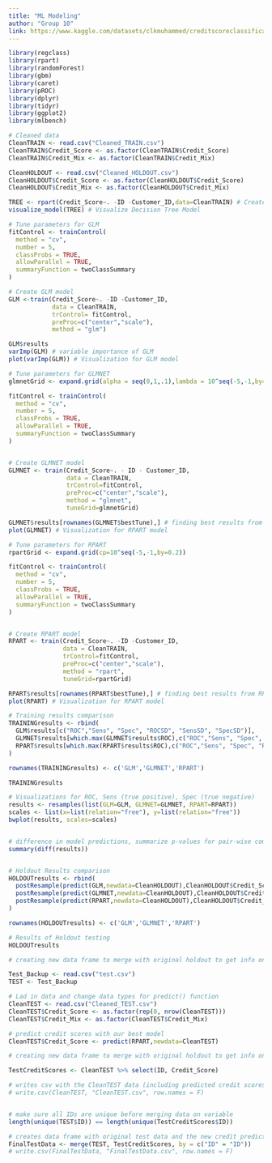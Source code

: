 ```yaml
---
title: "ML Modeling"
author: "Group 10"
link: https://www.kaggle.com/datasets/clkmuhammed/creditscoreclassification
---
```


```r
library(regclass)  
library(rpart)
library(randomForest)
library(gbm)
library(caret)
library(pROC)
library(dplyr)
library(tidyr)
library(ggplot2)
library(mlbench)

# Cleaned data
CleanTRAIN <- read.csv("Cleaned_TRAIN.csv")
CleanTRAIN$Credit_Score <- as.factor(CleanTRAIN$Credit_Score)
CleanTRAIN$Credit_Mix <- as.factor(CleanTRAIN$Credit_Mix)

CleanHOLDOUT <- read.csv("Cleaned_HOLDOUT.csv")
CleanHOLDOUT$Credit_Score <- as.factor(CleanHOLDOUT$Credit_Score)
CleanHOLDOUT$Credit_Mix <- as.factor(CleanHOLDOUT$Credit_Mix)

```


```r
TREE <- rpart(Credit_Score~. -ID -Customer_ID,data=CleanTRAIN) # Create Decision Tree Model
visualize_model(TREE) # Visualize Decision Tree Model
```


```r
# Tune parameters for GLM
fitControl <- trainControl(
  method = "cv",
  number = 5,
  classProbs = TRUE,
  allowParallel = TRUE,
  summaryFunction = twoClassSummary
)

# Create GLM model
GLM <-train(Credit_Score~. -ID -Customer_ID,
            data = CleanTRAIN,
            trControl= fitControl,
            preProc=c("center","scale"),
            method = "glm")

GLM$results
varImp(GLM) # variable importance of GLM
plot(varImp(GLM)) # Visualization for GLM model
```



```r
# Tune parameters for GLMNET
glmnetGrid <- expand.grid(alpha = seq(0,1,.1),lambda = 10^seq(-5,-1,by=0.25))

fitControl <- trainControl(
  method = "cv",
  number = 5,
  classProbs = TRUE,
  allowParallel = TRUE,
  summaryFunction = twoClassSummary
)


# Create GLMNET model
GLMNET <- train(Credit_Score~. - ID - Customer_ID,
                data = CleanTRAIN,
                trControl=fitControl,
                preProc=c("center","scale"),
                method = "glmnet",
                tuneGrid=glmnetGrid)

GLMNET$results[rownames(GLMNET$bestTune),] # finding best results from GLMNET model
plot(GLMNET) # Visualization for RPART model
```



```r
# Tune parameters for RPART
rpartGrid <- expand.grid(cp=10^seq(-5,-1,by=0.2))

fitControl <- trainControl(
  method = "cv",
  number = 5,
  classProbs = TRUE,
  allowParallel = TRUE,
  summaryFunction = twoClassSummary
)


# Create RPART model
RPART <- train(Credit_Score~. -ID -Customer_ID,
               data = CleanTRAIN,
               trControl=fitControl,
               preProc=c("center","scale"),
               method = "rpart",
               tuneGrid=rpartGrid) 

RPART$results[rownames(RPART$bestTune),] # finding best results from RPART model
plot(RPART) # Visualization for RPART model
```



```r
# Training results comparison
TRAININGresults <- rbind(
  GLM$results[c("ROC","Sens", "Spec", "ROCSD", "SensSD", "SpecSD")],
  GLMNET$results[which.max(GLMNET$results$ROC),c("ROC","Sens", "Spec", "ROCSD", "SensSD", "SpecSD")],
  RPART$results[which.max(RPART$results$ROC),c("ROC","Sens", "Spec", "ROCSD", "SensSD", "SpecSD")]
)

rownames(TRAININGresults) <- c('GLM','GLMNET','RPART')

TRAININGresults

# Visualizations for ROC, Sens (true positive), Spec (true negative)
results <- resamples(list(GLM=GLM, GLMNET=GLMNET, RPART=RPART))
scales <- list(x=list(relation="free"), y=list(relation="free"))
bwplot(results, scales=scales)


# difference in model predictions, summarize p-values for pair-wise comparisons
summary(diff(results))


# Holdout Results comparison
HOLDOUTresults <- rbind(
  postResample(predict(GLM,newdata=CleanHOLDOUT),CleanHOLDOUT$Credit_Score),
  postResample(predict(GLMNET,newdata=CleanHOLDOUT),CleanHOLDOUT$Credit_Score),
  postResample(predict(RPART,newdata=CleanHOLDOUT),CleanHOLDOUT$Credit_Score) # Highest Accuracy
)

rownames(HOLDOUTresults) <- c('GLM','GLMNET','RPART')

# Results of Holdout testing
HOLDOUTresults

```


```r
# creating new data frame to merge with original holdout to get info on customers

Test_Backup <- read.csv("test.csv")
TEST <- Test_Backup

# Lad in data and change data types for predict() function
CleanTEST <- read.csv("Cleaned_TEST.csv")
CleanTEST$Credit_Score <- as.factor(rep(0, nrow(CleanTEST)))
CleanTEST$Credit_Mix <- as.factor(CleanTEST$Credit_Mix)

# predict credit scores with our best model
CleanTEST$Credit_Score <- predict(RPART,newdata=CleanTEST)

# creating new data frame to merge with original holdout to get info on customers

TestCreditScores <- CleanTEST %>% select(ID, Credit_Score)

# writes csv with the CleanTEST data (including predicted credit scores)
# write.csv(CleanTEST, "CleanTEST.csv", row.names = F)


# make sure all IDs are unique before merging data on variable
length(unique(TEST$ID)) == length(unique(TestCreditScores$ID))

# creates data frame with original test data and the new credit predictions
FinalTestData <- merge(TEST, TestCreditScores, by = c("ID" = "ID"))
# write.csv(FinalTestData, "FinalTestData.csv", row.names = F)
```


